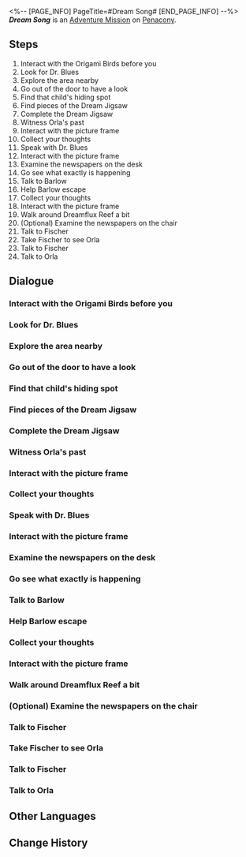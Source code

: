 <%-- [PAGE_INFO]
PageTitle=#Dream Song#
[END_PAGE_INFO] --%>
{{Stub|Dialogue.}}
{{Mission Infobox
|id            = 2030402
|title         = 
|image         = <!--Mission Dream Song.png-->
|type          = Adventure
|event_name    = 
|chapter       = 
|requirements  = {{subst:void|<!--Unknown: {"Type":"Manual"}-->}}
|summary       = <!--official mission summary from Fate's Atlas-->
|characters    = Barlow; Bloodhound Family Member; Boss Red; Dr. Blues; Fischer; Joey; Lady Vermilion; Orla; Trailblazer; Vaughn
|startLocation = [[Penacony]] - [[Dr. Blues' Emoscape]]
|world         = Penacony
|area          = Dr. Blues' Emoscape
|prev          = 
|next          = 
|rewards       = Trailblaze EXP*200; Stellar Jade*40; Traveler's Guide*5; Clock Credits*360; Planet of Festivities Collectible Card*1 { text = Planet of Festivities Collectible Card - Planet of Festivities: Origami Dreamweaver }; The Dreamweaver Archives*1 { text = ''The Dreamweaver Archives'' }; Credit*80,000
}}
'''''Dream Song''''' is an [[Adventure Mission]] on [[Penacony]].

==Steps==
# Interact with the Origami Birds before you
# Look for Dr. Blues
# Explore the area nearby
# Go out of the door to have a look
# Find that child's hiding spot
# Find pieces of the Dream Jigsaw
# Complete the Dream Jigsaw
# Witness Orla's past
# Interact with the picture frame
# Collect your thoughts
# Speak with Dr. Blues
# Interact with the picture frame
# Examine the newspapers on the desk
# Go see what exactly is happening
# Talk to Barlow
# Help Barlow escape
# Collect your thoughts
# Interact with the picture frame
# Walk around Dreamflux Reef a bit
# (Optional) Examine the newspapers on the chair
# Talk to Fischer
# Take Fischer to see Orla
# Talk to Fischer
# Talk to Orla

<!--
==Gameplay Notes==

--><!--
==Trial Character==

-->
==Dialogue==
{{Stub Dialogue}}

===Interact with the Origami Birds before you{{subst:void|<!--203040204-->}}===
{{Mission Description|type=adventure|location=Dr. Blues' Emoscape|This is Dr. Blues's Emoscape, but... why are you seeing those other Origami Birds? Go ask them.}}
{{Dialogue Start}}
:{{tx}}
{{Dialogue End}}

===Look for Dr. Blues{{subst:void|<!--203040229-->}}===
{{Mission Description|type=adventure|location=Dr. Blues' Emoscape|update|You've received the commission from the Origami Birds. It's time to find Dr. Blues.}}
{{Dialogue Start}}
:{{tx}}
{{Dialogue End}}

===Explore the area nearby{{subst:void|<!--203040227-->}}===
{{Mission Description|type=adventure|location=Dr. Blues' Emoscape|update|This place seems to be Dr. Blues' memories. Let's see if there are any clues nearby.}}
{{Dialogue Start}}
:{{tx}}
{{Dialogue End}}

===Go out of the door to have a look{{subst:void|<!--203040205-->}}===
{{Mission Description|type=adventure|location=Dr. Blues' Emoscape|update|There are footsteps outside the door. Go see who it is.}}
{{Dialogue Start}}
:{{tx}}
{{Dialogue End}}

===Find that child's hiding spot{{subst:void|<!--203040221-->}}===
{{Mission Description|type=adventure|location=Dr. Blues' Emoscape|update|Follow Joey and Vaughn to find where that child is hiding. Maybe he is related to Dr. Blues.}}
{{Dialogue Start}}
:{{tx}}
{{Dialogue End}}

===Find pieces of the Dream Jigsaw{{subst:void|<!--203040208-->}}===
{{Mission Description|type=adventure|location=Dr. Blues' Emoscape|update|Collect pieces of the Dream Jigsaw and find that child's hiding spot.}}
{{Dialogue Start}}
:{{tx}}
{{Dialogue End}}

===Complete the Dream Jigsaw{{subst:void|<!--203040234-->}}===
{{Mission Description|type=adventure|location=Dr. Blues' Emoscape|update|All Dream Jigsaw pieces have been collected. Go back and complete the jigsaw.}}
{{Dialogue Start}}
:{{tx}}
{{Dialogue End}}

===Witness Orla's past{{subst:void|<!--203040206-->}}===
{{Mission Description|type=adventure|location=Dr. Blues' Emoscape|update|You found Orla, who's in hiding. Listen to what they are talking about.}}
{{Dialogue Start}}
:{{tx}}
{{Dialogue End}}

===Interact with the picture frame{{subst:void|<!--203040213-->}}===
{{Mission Description|type=adventure|location=Dr. Blues' Emoscape|update|Follow the scenes of this memory and keep exploring Orla's past.}}
{{Dialogue Start}}
:{{tx}}
{{Dialogue End}}

===Collect your thoughts{{subst:void|<!--203040236-->}}===
{{Mission Description|type=adventure|location=Dr. Blues' Emoscape|update|You learned Joey and Vaughn's true history. Maybe you should note all this down.}}
{{Dialogue Start}}
:{{tx}}
{{Dialogue End}}

===Speak with Dr. Blues{{subst:void|<!--203040212-->}}===
{{Mission Description|type=adventure|location=Dr. Blues' Emoscape|update|Dr. Blues has appeared ahead. It might have remembered something.}}
{{Dialogue Start}}
:{{tx}}
{{Dialogue End}}

===Interact with the picture frame{{subst:void|<!--203040240-->}}===
{{Mission Description|type=adventure|location=Dr. Blues' Emoscape|update|Dr. Blues' real name is Orla. Go and see what else had happened in the past.}}
{{Dialogue Start}}
:{{tx}}
{{Dialogue End}}

===Examine the newspapers on the desk{{subst:void|<!--203040237-->}}===
{{Mission Description|type=adventure|location=Dr. Blues' Emoscape|update|Go through the newspapers on the desk. Maybe you can learn something new.}}
{{Dialogue Start}}
:{{tx}}
{{Dialogue End}}

===Go see what exactly is happening{{subst:void|<!--203040215-->}}===
{{Mission Description|type=adventure|location=Dr. Blues' Emoscape|update|There seem to be sounds of someone talking. Move ahead and have a look.}}
{{Dialogue Start}}
:{{tx}}
{{Dialogue End}}

===Talk to Barlow{{subst:void|<!--203040220-->}}===
{{Mission Description|type=adventure|location=Dr. Blues' Emoscape|update|You've helped Barlow defeat the Bloodhound Family members. It's time to find out what is happening.}}
{{Dialogue Start}}
:{{tx}}
{{Dialogue End}}

===Help Barlow escape{{subst:void|<!--203040230-->}}===
{{Mission Description|type=adventure|location=Dr. Blues' Emoscape|update|According to Barlow, the Bloodhound Family is arresting Dreamweavers. Help Barlow to distract them.}}
{{Dialogue Start}}
:{{tx}}
{{Dialogue End}}

===Collect your thoughts{{subst:void|<!--203040238-->}}===
{{Mission Description|type=adventure|location=Dr. Blues' Emoscape|update|You learned Barlow's true history. Maybe you should note all this down.}}
{{Dialogue Start}}
:{{tx}}
{{Dialogue End}}

===Interact with the picture frame{{subst:void|<!--203040231-->}}===
{{Mission Description|type=adventure|location=Dr. Blues' Emoscape|update|Follow the scenes of this memory and keep exploring Orla's past.}}
{{Dialogue Start}}
:{{tx}}
{{Dialogue End}}

===Walk around Dreamflux Reef a bit{{subst:void|<!--203040217-->}}===
{{Mission Description|type=adventure|location=Dr. Blues' Emoscape|update|You've arrived at Dreamflux Reef. Look around to see if you can find something.}}
{{Dialogue Start}}
:{{tx}}
{{Dialogue End}}

===(Optional) Examine the newspapers on the chair{{subst:void|<!--203040239-->}}===
{{Mission Description|type=adventure|location=Dr. Blues' Emoscape|update|Go through the newspapers on the chair. Maybe you can learn something new.}}
{{Dialogue Start}}
:{{tx}}
{{Dialogue End}}

===Talk to Fischer{{subst:void|<!--203040218-->}}===
{{Mission Description|type=adventure|location=Dr. Blues' Emoscape|update|Go chat with Fischer to see whether that can help.}}
{{Dialogue Start}}
:{{tx}}
{{Dialogue End}}

===Take Fischer to see Orla{{subst:void|<!--203040222-->}}===
{{Mission Description|type=adventure|location=Dr. Blues' Emoscape|update|Fischer is currently the head of the Nightgales. He arrived at Dreamflux Reef to look for Orla.}}
{{Dialogue Start}}
:{{tx}}
{{Dialogue End}}

===Talk to Fischer{{subst:void|<!--203040233-->}}===
{{Mission Description|type=adventure|location=Dr. Blues' Emoscape|update|Orla doesn't wish to speak with Fischer. Go see whether Fischer has any other ideas.}}
{{Dialogue Start}}
:{{tx}}
{{Dialogue End}}

===Talk to Orla{{subst:void|<!--203040223-->}}===
{{Mission Description|type=adventure|location=Dr. Blues' Emoscape|update|Take the photo Fischer gave you and talk to Orla}}
{{Dialogue Start}}
:{{tx}}
{{Dialogue End}}

==Other Languages==
{{Other Languages
|en   = Dream Song
|zhs  = 筑梦诗
|zht  = 築夢詩
|ja   = ドリームポエム
|ko   = 꿈 건축의 시
|es   = Canción de los Soñadores
|fr   = Chant des rêves
|ru   = Поэма грёз
|th   = บทกวีสร้างฝัน
|vi   = Bài Thơ Xây Mộng
|de   = Traumgesang
|id   = Syair Mimpi
|pt   = Canção Onírica
}}

==Change History==
{{Change History|2.2}}
